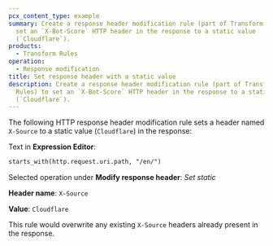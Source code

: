 ```yaml
---
pcx_content_type: example
summary: Create a response header modification rule (part of Transform Rules) to
  set an `X-Bot-Score` HTTP header in the response to a static value
  (`Cloudflare`).
products:
  - Transform Rules
operation:
  - Response modification
title: Set response header with a static value
description: Create a response header modification rule (part of Transform
  Rules) to set an `X-Bot-Score` HTTP header in the response to a static value
  (`Cloudflare`).
---
```



The following HTTP response header modification rule sets a header named `X-Source` to a static value (`Cloudflare`) in the response:

<Example>

Text in **Expression Editor**:

```txt
starts_with(http.request.uri.path, "/en/")
```

Selected operation under **Modify response header**: _Set static_

**Header name**: `X-Source`

**Value**: `Cloudflare`

</Example>

This rule would overwrite any existing `X-Source` headers already present in the response.

